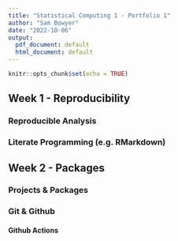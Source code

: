 ```yaml
---
title: "Statistical Computing 1 - Portfolio 1"
author: "Sam Bowyer"
date: "2022-10-06"
output:
  pdf_document: default
  html_document: default
---
```


```r
knitr::opts_chunk$set(echo = TRUE)
```

## Week 1 - Reproducibility

### Reproducible Analysis

### Literate Programming (e.g. RMarkdown)


## Week 2 - Packages

### Projects & Packages

### Git & Github

#### Github Actions